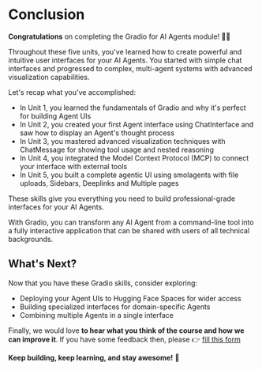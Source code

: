 # Conclusion

**Congratulations** on completing the Gradio for AI Agents module! 🥳🎉

Throughout these five units, you've learned how to create powerful and intuitive user interfaces for your AI Agents. You started with simple chat interfaces and progressed to complex, multi-agent systems with advanced visualization capabilities.

Let's recap what you've accomplished:

- In Unit 1, you learned the fundamentals of Gradio and why it's perfect for building Agent UIs
- In Unit 2, you created your first Agent interface using ChatInterface and saw how to display an Agent's thought process
- In Unit 3, you mastered advanced visualization techniques with ChatMessage for showing tool usage and nested reasoning
- In Unit 4, you integrated the Model Context Protocol (MCP) to connect your interface with external tools
- In Unit 5, you built a complete agentic UI using smolagents with file uploads, Sidebars, Deeplinks and Multiple pages

These skills give you everything you need to build professional-grade interfaces for your AI Agents.

With Gradio, you can transform any AI Agent from a command-line tool into a fully interactive application that can be shared with users of all technical backgrounds.

## What's Next?
Now that you have these Gradio skills, consider exploring:
- Deploying your Agent UIs to Hugging Face Spaces for wider access
- Building specialized interfaces for domain-specific Agents
- Combining multiple Agents in a single interface


Finally, we would love **to hear what you think of the course and how we can improve it**. If you have some feedback then, please 👉 [fill this form](https://docs.google.com/forms/d/e/1FAIpQLSe9VaONn0eglax0uTwi29rIn4tM7H2sYmmybmG5jJNlE5v0xA/viewform?usp=dialog)

**Keep building, keep learning, and stay awesome!** 🤗